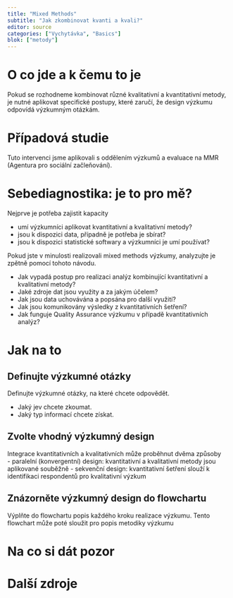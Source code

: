 ```yaml
---
title: "Mixed Methods"
subtitle: "Jak zkombinovat kvanti a kvali?"
editor: source
categories: ["Vychytávka", "Basics"]
blok: ["metody"]
---
```


# O co jde a k čemu to je
Pokud se rozhodneme kombinovat různé kvalitativní a kvantitativní metody, je nutné aplikovat specifické postupy, které zaručí, že design výzkumu odpovídá výzkumným otázkám.

# Případová studie

Tuto intervenci jsme aplikovali s oddělením výzkumů a evaluace na MMR (Agentura pro sociální začleňování).

# Sebediagnostika: je to pro mě?

Nejprve je potřeba zajistit kapacity

- umí výzkumníci aplikovat kvantitativní a kvalitativní metody?
- jsou k dispozici data, případně je potřeba je sbírat?
- jsou k dispozici statistické softwary a výzkumníci je umí používat?

Pokud jste v minulosti realizovali mixed methods výzkumy, analyzujte je zpětně pomocí tohoto návodu.

- Jak vypadá postup pro realizaci analýz kombinující kvantitativní a kvalitativní metody?
- Jaké zdroje dat jsou využity a za jakým účelem?
- Jak jsou data uchovávána a popsána pro další využití? 
- Jak jsou komunikovány výsledky z kvantitativních šetření?
- Jak funguje Quality Assurance výzkumu v případě kvantitativních analýz?

# Jak na to

## Definujte výzkumné otázky

Definujte výzkumné otázky, na které chcete odpovědět. 

- Jaký jev chcete zkoumat.
- Jaký typ informací chcete získat.

## Zvolte vhodný výzkumný design

Integrace kvantitativních a kvalitativních může proběhnut dvěma způsoby  
- paralelní (konvergentní) design: kvantitativní a kvalitativní metody jsou aplikované souběžně 
- sekvenční design: kvantitativní šetření slouží k identifikaci respondentů pro kvalitativní výzkum 

## Znázorněte výzkumný design do flowchartu

Výplňte do flowchartu popis každého kroku realizace výzkumu. Tento flowchart může poté sloužit pro popis metodiky výzkumu

# Na co si dát pozor

# Další zdroje
